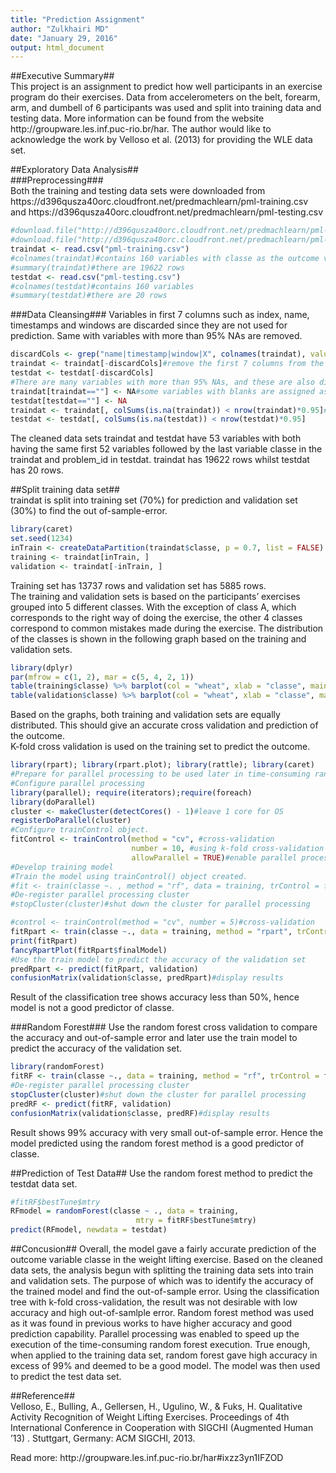 ```yaml
---
title: "Prediction Assignment"
author: "Zulkhairi MD"
date: "January 29, 2016"
output: html_document
---
```

##Executive Summary##  
This project is an assignment to predict how well participants in an exercise program do their exercises. Data from accelerometers on the belt, forearm, arm, and dumbell of 6 participants was used and split into training data and testing data. More information can be found from the website http://groupware.les.inf.puc-rio.br/har. The author would like to acknowledge the work by Velloso et al. (2013) for providing the WLE data set.  
  
##Exploratory Data Analysis##    
###Preprocessing###  
Both the training and testing data sets were downloaded from https://d396qusza40orc.cloudfront.net/predmachlearn/pml-training.csv and
https://d396qusza40orc.cloudfront.net/predmachlearn/pml-testing.csv  
  

```r
#download.file("http://d396qusza40orc.cloudfront.net/predmachlearn/pml-training.csv", #"./pml-training.csv")
#download.file("http://d396qusza40orc.cloudfront.net/predmachlearn/pml-training.csv", #"./pml-testing.csv")
traindat <- read.csv("pml-training.csv")
#colnames(traindat)#contains 160 variables with classe as the outcome variable
#summary(traindat)#there are 19622 rows
testdat <- read.csv("pml-testing.csv")
#colnames(testdat)#contains 160 variables
#summary(testdat)#there are 20 rows
```
  
###Data Cleansing###
Variables in first 7 columns such as index, name, timestamps and windows are discarded since they are not used for prediction. Same with variables with more than 95% NAs are removed.
```r
discardCols <- grep("name|timestamp|window|X", colnames(traindat), value=F)
traindat <- traindat[-discardCols]#remove the first 7 columns from the data set
testdat <- testdat[-discardCols]
#There are many variables with more than 95% NAs, and these are also discarded from the data set.
traindat[traindat==""] <- NA#some variables with blanks are assigned as NAs and are also removed.
testdat[testdat==""] <- NA
traindat <- traindat[, colSums(is.na(traindat)) < nrow(traindat)*0.95]#keep variables with at least 95% non-NAs. This results in 53 usable variables including the outcome variable.
testdat <- testdat[, colSums(is.na(testdat)) < nrow(testdat)*0.95]
```
The cleaned data sets traindat and testdat have 53 variables with both having the same first 52 variables followed by the last variable classe in the traindat and problem_id in testdat. traindat has 19622 rows whilst testdat has 20 rows.  
  
##Split training data set##  
traindat is split into training set (70%) for prediction and validation set (30%) to find the out of-sample-error.
```r
library(caret)
set.seed(1234)
inTrain <- createDataPartition(traindat$classe, p = 0.7, list = FALSE)
training <- traindat[inTrain, ]
validation <- traindat[-inTrain, ]
```
Training set has 13737 rows and validation set has 5885 rows.  
The training and validation sets is based on the participants' exercises grouped into 5 different classes. With the exception of class A, which corresponds to the right way of doing the exercise, the other 4 classes correspond to common mistakes made during the exercise. The distribution of the classes is shown in the following graph based on the training and validation sets.  
```r
library(dplyr)
par(mfrow = c(1, 2), mar = c(5, 4, 2, 1))
table(training$classe) %>% barplot(col = "wheat", xlab = "classe", main = "Training set")
table(validation$classe) %>% barplot(col = "wheat", xlab = "classe", main = "Validation set")
```
  
Based on the graphs, both training and validation sets are equally distributed. This should give an accurate cross validation and prediction of the outcome.  
K-fold cross validation is used on the training set to predict the outcome.  
```r
library(rpart); library(rpart.plot); library(rattle); library(caret)
#Prepare for parallel processing to be used later in time-consuming random forest algorithm.
#Configure parallel processing
library(parallel); require(iterators);require(foreach)
library(doParallel)
cluster <- makeCluster(detectCores() - 1)#leave 1 core for OS
registerDoParallel(cluster)
#Configure trainControl object.
fitControl <- trainControl(method = "cv", #cross-validation
                           number = 10, #using k-fold cross-validation
                           allowParallel = TRUE)#enable parallel processing
#Develop training model
#Train the model using trainControl() object created.
#fit <- train(classe ~. , method = "rf", data = training, trControl = fitControl)#less than 10 secs.
#De-register parallel processing cluster
#stopCluster(cluster)#shut down the cluster for parallel processing

#control <- trainControl(method = "cv", number = 5)#cross-validation
fitRpart <- train(classe ~., data = training, method = "rpart", trControl = fitControl)#if connection failed, need to re-run R due to previous parallel processing
print(fitRpart)
fancyRpartPlot(fitRpart$finalModel)
#Use the train model to predict the accuracy of the validation set
predRpart <- predict(fitRpart, validation)
confusionMatrix(validation$classe, predRpart)#display results
```
  
Result of the classification tree shows accuracy less than 50%, hence model is not a good predictor of classe.  
  
###Random Forest###
Use the random forest cross validation to compare the accuracy and out-of-sample error and later use the train model to predict the accuracy of the validation set.  
```r
library(randomForest)
fitRF <- train(classe ~., data = training, method = "rf", trControl = fitControl)#Without parallel 15 mins processing, with parallel 13.5 mins.
#De-register parallel processing cluster
stopCluster(cluster)#shut down the cluster for parallel processing
predRF <- predict(fitRF, validation)
confusionMatrix(validation$classe, predRF)#display results
```
  
Result shows 99% accuracy with very small out-of-sample error. Hence the model predicted using the random forest method is a good predictor of classe.   
  
##Prediction of Test Data##
Use the random forest method to predict the testdat data set.
```r
#fitRF$bestTune$mtry
RFmodel = randomForest(classe ~ ., data = training, 
                            mtry = fitRF$bestTune$mtry)
predict(RFmodel, newdata = testdat)
```
  
##Concusion##
Overall, the model gave a fairly accurate prediction of the outcome variable classe in the weight lifting exercise. Based on the cleaned data sets, the analysis begun with splitting the training data sets into train and validation sets. The purpose of which was to identify the accuracy of the trained model and find the out-of-sample error. Using the classification tree with k-fold cross-validation, the result was not desirable with low accuracy and high out-of-samlple error. Random forest method was used as it was found in previous works to have higher accuracy and good prediction capability. Parallel processing was enabled to speed up the execution of the time-consuming random forest execution. True enough, when applied to the training data set, random forest gave high accuracy in excess of 99% and deemed to be a good model. The model was then used to predict the test data set.  
  
##Reference##  
Velloso, E., Bulling, A., Gellersen, H., Ugulino, W., & Fuks, H. Qualitative Activity Recognition of Weight Lifting Exercises. Proceedings of 4th International Conference in Cooperation with SIGCHI (Augmented Human '13) . Stuttgart, Germany: ACM SIGCHI, 2013.

Read more: http://groupware.les.inf.puc-rio.br/har#ixzz3yn1IFZOD
